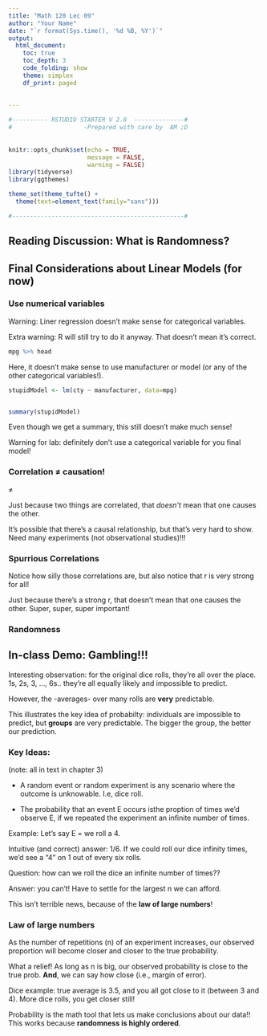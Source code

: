 ```yaml
---
title: "Math 120 Lec 09"
author: "Your Name"
date: "`r format(Sys.time(), '%d %B, %Y')`"
output: 
  html_document:
    toc: true
    toc_depth: 3
    code_folding: show
    theme: simplex
    df_print: paged
  
  
---
```


```r

#---------- RSTUDIO STARTER V 2.0  --------------#
#                    -Prepared with care by  AM ;D
                
                                                                          
knitr::opts_chunk$set(echo = TRUE, 
                      message = FALSE, 
                      warning = FALSE)      
library(tidyverse)                
library(ggthemes)                    

theme_set(theme_tufte() +                                     
  theme(text=element_text(family="sans")))  

#------------------------------------------------#
```

## Reading Discussion: What is Randomness?



## Final Considerations about Linear Models (for now)

### Use numerical variables

Warning:  Liner regression doesn't make sense for categorical variables.

Extra warning:  R will still try to do it anyway.  That doesn't mean it's correct.

```r

mpg %>% head

```

Here, it doesn't make sense to use manufacturer or model (or any of the other categorical variables!).

```r

stupidModel <- lm(cty ~ manufacturer, data=mpg)


summary(stupidModel)
```

Even though we get a summary, this still doesn't make much sense!

Warning for lab:  definitely don't use a categorical variable for you final model!



### Correlation ≠ causation!

$\neq$

Just because two things are correlated, that *doesn't* mean that one causes the other.

It's possible that there's a causal relationship, but that's very hard to show.  Need many experiments (not observational studies)!!!




### Spurrious Correlations


Notice how silly those correlations are, but also notice that r is very strong for all!

Just because there's a strong r, that doesn't mean that one causes the other.  Super, super, super important!

### Randomness



## In-class Demo: Gambling!!!


Interesting observation:  for the original dice rolls, they're all over the place.  1s, 2s, 3, ..., 6s.. they're all equally likely and impossible to predict.

However, the -averages- over many rolls are **very** predictable.

This illustrates the key idea of probabilty: individuals are impossible to predict, but **groups** are very predictable.  The bigger the group, the better our prediction.


### Key Ideas:

(note: all in text in chapter 3)

- A random event or random experiment is any scenario where the outcome is unknowable.  I.e, dice roll.

- The probability that an event E occurs isthe proption of times we'd observe E, if we repeated the experiment an infinite number of times.

Example:  Let's say E = we roll a 4.

Intuitive (and correct) answer:  1/6.  If we could roll our dice infinity times, we'd see a "4" on 1 out of every six rolls.

Question:  how can we roll the dice an infinite number of times??

Answer:  you can't!  Have to settle for the largest n we can afford.  

This isn't terrible news, because of the **law of large numbers**!

### Law of large numbers

As the number of repetitions (n) of an experiment increases, our observed proportion will become closer and closer to the true probability.

What a relief!  As long as n is big, our observed probability is close to the true prob.  **And**, we can say how close (i.e., margin of error).

Dice example:  true average is 3.5, and you all got close to it (between 3 and 4).  More dice rolls, you get closer still!

Probability is the math tool that lets us make conclusions about our data!!  This works because **randomness is highly ordered**.
